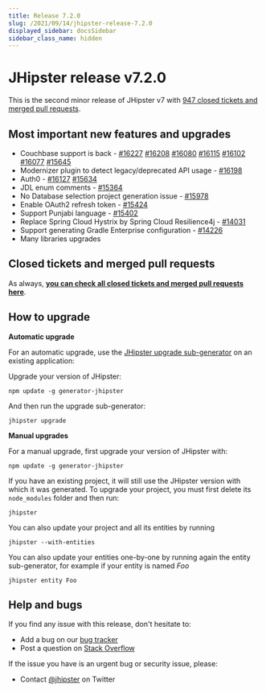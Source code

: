 ```yaml
---
title: Release 7.2.0
slug: /2021/09/14/jhipster-release-7.2.0
displayed_sidebar: docsSidebar
sidebar_class_name: hidden
---
```


JHipster release v7.2.0
==================

This is the second minor release of JHipster v7 with [947 closed tickets and merged pull requests](https://github.com/jhipster/generator-jhipster/issues?q=milestone%3A7.2.0+is%3Aclosed).


Most important new features and upgrades
-------------

- Couchbase support is back - [#16227](https://github.com/jhipster/generator-jhipster/pull/16227) [#16208](https://github.com/jhipster/generator-jhipster/pull/16208) [#16080](https://github.com/jhipster/generator-jhipster/pull/16080) [#16115](https://github.com/jhipster/generator-jhipster/pull/16115) [#16102](https://github.com/jhipster/generator-jhipster/pull/16102) [#16077](https://github.com/jhipster/generator-jhipster/pull/16077) [#15645](https://github.com/jhipster/generator-jhipster/pull/15645)
- Modernizer plugin to detect legacy/deprecated API usage - [#16198](https://github.com/jhipster/generator-jhipster/pull/16198)
- Auth0 - [#16127](https://github.com/jhipster/generator-jhipster/pull/16127) [#15634](https://github.com/jhipster/generator-jhipster/pull/15634)
- JDL enum comments - [#15364](https://github.com/jhipster/generator-jhipster/pull/15364)
- No Database selection project generation issue - [#15978](https://github.com/jhipster/generator-jhipster/pull/15978)
- Enable OAuth2 refresh token - [#15424](https://github.com/jhipster/generator-jhipster/pull/15424)
- Support Punjabi language - [#15402](https://github.com/jhipster/generator-jhipster/pull/15402)
- Replace Spring Cloud Hystrix by Spring Cloud Resilience4j - [#14031](https://github.com/jhipster/generator-jhipster/issues/14031)
- Support generating Gradle Enterprise configuration - [#14226](https://github.com/jhipster/generator-jhipster/issues/14226) 
- Many libraries upgrades

Closed tickets and merged pull requests
------------
As always, __[you can check all closed tickets and merged pull requests here](https://github.com/jhipster/generator-jhipster/issues?q=milestone%3A7.2.0+is%3Aclosed)__.

How to upgrade
------------

**Automatic upgrade**

For an automatic upgrade, use the [JHipster upgrade sub-generator](/upgrading-an-application/) on an existing application:

Upgrade your version of JHipster:

```
npm update -g generator-jhipster
```

And then run the upgrade sub-generator:

```
jhipster upgrade
```

**Manual upgrades**

For a manual upgrade, first upgrade your version of JHipster with:

```
npm update -g generator-jhipster
```

If you have an existing project, it will still use the JHipster version with which it was generated.
To upgrade your project, you must first delete its `node_modules` folder and then run:

```
jhipster
```

You can also update your project and all its entities by running

```
jhipster --with-entities
```

You can also update your entities one-by-one by running again the entity sub-generator, for example if your entity is named _Foo_

```
jhipster entity Foo
```


Help and bugs
--------------

If you find any issue with this release, don't hesitate to:

- Add a bug on our [bug tracker](https://github.com/jhipster/generator-jhipster/issues?state=open)
- Post a question on [Stack Overflow](http://stackoverflow.com/tags/jhipster/info)

If the issue you have is an urgent bug or security issue, please:

- Contact [@jhipster](https://twitter.com/jhipster) on Twitter
